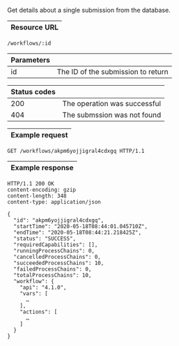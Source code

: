 
Get details about a single <ScrollLink href="#submissions">submission</ScrollLink>
from the database.

| Resource URL |
| ------------ |

```http
/workflows/:id
```

| Parameters |                                    |
| ---------- | ---------------------------------- |
| id         | The ID of the submission to return |

| Status codes |                              |
| ------------ | ---------------------------- |
| 200          | The operation was successful |
| 404          | The submssion was not found  |

| Example request |
| --------------- |

```http
GET /workflows/akpm6yojjigral4cdxgq HTTP/1.1
```

| Example response |
| ---------------- |

```http
HTTP/1.1 200 OK
content-encoding: gzip
content-length: 348
content-type: application/json

{
  "id": "akpm6yojjigral4cdxgq",
  "startTime": "2020-05-18T08:44:01.045710Z",
  "endTime": "2020-05-18T08:44:21.218425Z",
  "status": "SUCCESS",
  "requiredCapabilities": [],
  "runningProcessChains": 0,
  "cancelledProcessChains": 0,
  "succeededProcessChains": 10,
  "failedProcessChains": 0,
  "totalProcessChains": 10,
  "workflow": {
    "api": "4.1.0",
    "vars": [
      …
    ],
    "actions": [
      …
    ]
  }
}
```
